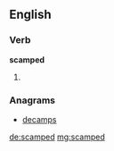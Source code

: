 ==English==

===Verb===
'''scamped'''

# {{past of|scamp}}

===Anagrams===
* [[decamps#English|decamps]]

[[de:scamped]]
[[mg:scamped]]